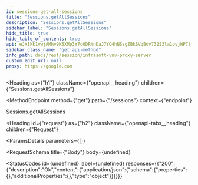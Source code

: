 ```yaml
---
id: sessions-get-all-sessions
title: "Sessions.getAllSessions"
description: "Sessions.getAllSessions"
sidebar_label: "Sessions.getAllSessions"
hide_title: true
hide_table_of_contents: true
api: eJx1kk1vwjAMhv9K5XMp3Y7c0DRNnDaJ7YQ4hNSsgZBkSVqBov732S3la1ovjWP7tf04CaxDL6KyZlHBDJYYAp1D8Y1xrvVoQg4eg6MTBpgleC5L/lUYpFeOsyn3fU9h0pqIJrJXOKeV7LWnu8AhCYKs8SD45DxXjqoX7HIQVaU4VOiPB088OSR5u9mhjNDxl0NA2XgVTzBbrXNwwosDRvRhsO8b+38oyqktz00eYJlYkzEN14iAvh1kEzResxe69bX+kgcaO1Vma3m2qKLmlsn2IthtnLSmndDEx9NkECRllh36eyrKooTHrhdjctYnZkNiQXFEFWkTXMnQ2By7fIFugC8kw2dEzoZ4EOYm7BZERiSyGxR3xdMIPeIxTp0WyrB+DyCdMa3ggol41FSM71LaiIBfXncdX/806M87aoVXYsNcVmvSqlFUxIG57pFCYC4lOt5CK3TDtf+8H+Z+2djb6ye9hV/RKfS/
sidebar_class_name: "get api-method"
info_path: docs/rest/session/infrasoft-vnv-proxy-server
custom_edit_url: null
proxy: https://google.com
---
```



<Heading
  as={"h1"}
  className={"openapi__heading"}
  children={"Sessions.getAllSessions"}
>
</Heading>

<MethodEndpoint
  method={"get"}
  path={"/sessions"}
  context={"endpoint"}
>
  
</MethodEndpoint>



Sessions.getAllSessions

<Heading
  id={"request"}
  as={"h2"}
  className={"openapi-tabs__heading"}
  children={"Request"}
>
</Heading>

<ParamsDetails
  parameters={[]}
>
  
</ParamsDetails>

<RequestSchema
  title={"Body"}
  body={undefined}
>
  
</RequestSchema>

<StatusCodes
  id={undefined}
  label={undefined}
  responses={{"200":{"description":"Ok","content":{"application/json":{"schema":{"properties":{},"additionalProperties":{},"type":"object"}}}}}}
>
  
</StatusCodes>


      